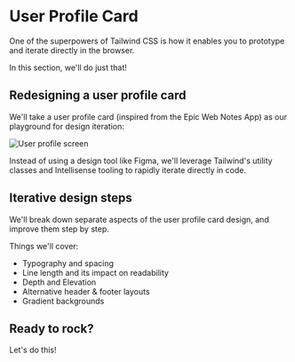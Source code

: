 # User Profile Card

One of the superpowers of Tailwind CSS is how it enables you to prototype and iterate directly in the browser.

In this section, we'll do just that!

## Redesigning a user profile card

We'll take a user profile card (inspired from the Epic Web Notes App) as our playground for design iteration:

![User profile screen](/user-profile-starting-point.png)

Instead of using a design tool like Figma, we'll leverage Tailwind's utility classes and Intellisense tooling to rapidly iterate directly in code.

## Iterative design steps

We'll break down separate aspects of the user profile card design, and improve them step by step.

Things we'll cover:

- Typography and spacing
- Line length and its impact on readability
- Depth and Elevation
- Alternative header & footer layouts
- Gradient backgrounds

## Ready to rock?

Let's do this!
